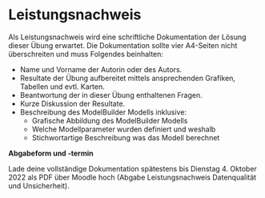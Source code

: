 # Leistungsnachweis

Als Leistungsnachweis wird eine schriftliche Dokumentation der Lösung dieser Übung erwartet. Die Dokumentation sollte vier A4-Seiten nicht überschreiten und muss Folgendes beinhalten:

- Name und Vorname der Autorin oder des Autors.
- Resultate der Übung aufbereitet mittels ansprechenden Grafiken, Tabellen und evtl. Karten.
- Beantwortung der in dieser Übung enthaltenen Fragen.
- Kurze Diskussion der Resultate.
- Beschreibung des ModelBuilder Modells inklusive:
  - Grafische Abbildung des ModelBuilder Modells
  - Welche Modellparameter wurden definiert und weshalb
  - Stichwortartige Beschreibung was das Modell berechnet

**Abgabeform und -termin**

Lade deine vollständige Dokumentation spätestens bis Dienstag 4. Oktober 2022 als PDF über Moodle hoch (Abgabe Leistungsnachweis Datenqualität und Unsicherheit).
